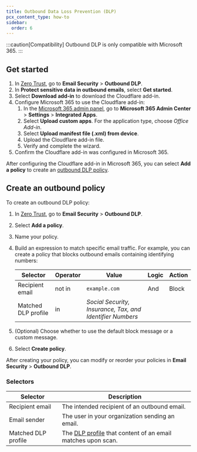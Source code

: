 ```yaml
---
title: Outbound Data Loss Prevention (DLP)
pcx_content_type: how-to
sidebar:
  order: 6
---
```


:::caution[Compatibility]
Outbound DLP is only compatible with Microsoft 365.
:::

## Get started

1. In [Zero Trust](https://one.dash.cloudflare.com), go to **Email Security** > **Outbound DLP**.
2. In **Protect sensitive data in outbound emails**, select **Get started**.
3. Select **Download add-in** to download the Cloudflare add-in.
4. Configure Microsoft 365 to use the Cloudflare add-in:
   1. In the [Microsoft 365 admin panel](https://config.office.com/), go to **Microsoft 365 Admin Center** > **Settings** > **Integrated Apps**.
   2. Select **Upload custom apps**. For the application type, choose _Office Add-in_.
   3. Select **Upload manifest file (.xml) from device**.
   4. Upload the Cloudflare add-in file.
   5. Verify and complete the wizard.
5. Confirm the Cloudflare add-in was configured in Microsoft 365.

After configuring the Cloudflare add-in in Microsoft 365, you can select **Add a policy** to create an [outbound DLP policy](#create-an-outbound-policy).

## Create an outbound policy

To create an outbound DLP policy:

1. In [Zero Trust](https://one.dash.cloudflare.com), go to **Email Security** > **Outbound DLP**.
2. Select **Add a policy**.
3. Name your policy.
4. Build an expression to match specific email traffic. For example, you can create a policy that blocks outbound emails containing identifying numbers:

   | Selector            | Operator | Value                                                     | Logic | Action |
   | ------------------- | -------- | --------------------------------------------------------- | ----- | ------ |
   | Recipient email     | not in   | `example.com`                                             | And   | Block  |
   | Matched DLP profile | in       | _Social Security, Insurance, Tax, and Identifier Numbers_ |       |        |

5. (Optional) Choose whether to use the default block message or a custom message.
6. Select **Create policy**.

After creating your policy, you can modify or reorder your policies in **Email Security** > **Outbound DLP**.

### Selectors

| Selector            | Description                                                                                                                |
| ------------------- | -------------------------------------------------------------------------------------------------------------------------- |
| Recipient email     | The intended recipient of an outbound email.                                                                               |
| Email sender        | The user in your organization sending an email.                                                                            |
| Matched DLP profile | The [DLP profile](/cloudflare-one/policies/data-loss-prevention/dlp-profiles/) that content of an email matches upon scan. |

